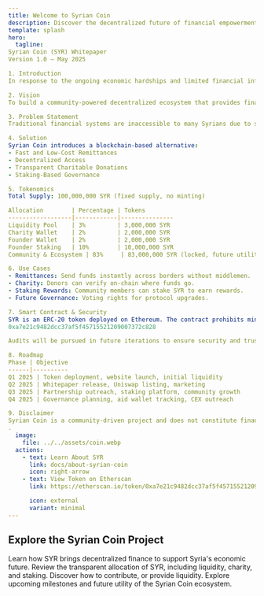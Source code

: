 ```yaml
---
title: Welcome to Syrian Coin
description: Discover the decentralized future of financial empowerment for Syria.
template: splash
hero:
  tagline: 
Syrian Coin (SYR) Whitepaper
Version 1.0 – May 2025

1. Introduction
In response to the ongoing economic hardships and limited financial infrastructure in Syria, Syrian Coin (SYR) emerges as a decentralized cryptocurrency aimed at empowering Syrians around the world. Leveraging the Ethereum blockchain, SYR facilitates transparent, secure, and censorship-resistant transactions to support financial inclusion, charitable efforts, and long-term economic rebuilding.

2. Vision
To build a community-powered decentralized ecosystem that provides financial access, fosters economic opportunity, and supports humanitarian relief for Syrians globally.

3. Problem Statement
Traditional financial systems are inaccessible to many Syrians due to sanctions, corruption, infrastructure damage, and lack of banking services. Cross-border payments are costly, slow, and heavily regulated, limiting access to aid and remittances.

4. Solution
Syrian Coin introduces a blockchain-based alternative:
- Fast and Low-Cost Remittances
- Decentralized Access
- Transparent Charitable Donations
- Staking-Based Governance

5. Tokenomics
Total Supply: 100,000,000 SYR (fixed supply, no minting)

Allocation        | Percentage | Tokens        
------------------|------------|---------------
Liquidity Pool    | 3%         | 3,000,000 SYR 
Charity Wallet    | 2%         | 2,000,000 SYR 
Founder Wallet    | 2%         | 2,000,000 SYR 
Founder Staking   | 10%        | 10,000,000 SYR 
Community & Ecosystem | 83%     | 83,000,000 SYR (locked, future utility)

6. Use Cases
- Remittances: Send funds instantly across borders without middlemen.
- Charity: Donors can verify on-chain where funds go.
- Staking Rewards: Community members can stake SYR to earn rewards.
- Future Governance: Voting rights for protocol upgrades.

7. Smart Contract & Security
SYR is an ERC-20 token deployed on Ethereum. The contract prohibits minting and includes clearly defined wallets for transparency. Contract Address:  
0xa7e21c9482dcc37af5f45715521209007372c828

Audits will be pursued in future iterations to ensure security and trust.

8. Roadmap
Phase | Objective
------|----------
Q1 2025 | Token deployment, website launch, initial liquidity
Q2 2025 | Whitepaper release, Uniswap listing, marketing
Q3 2025 | Partnership outreach, staking platform, community growth
Q4 2025 | Governance planning, aid wallet tracking, CEX outreach

9. Disclaimer
Syrian Coin is a community-driven project and does not constitute financial advice. Regulatory compliance is the responsibility of users based on their jurisdiction. Always DYOR (Do Your Own Research).
.
  image:
    file: ../../assets/coin.webp
  actions:
    - text: Learn About SYR
      link: docs/about-syrian-coin
      icon: right-arrow
    - text: View Token on Etherscan
      link: https://etherscan.io/token/0xa7e21c9482dcc37af5f45715521209007372c828

      icon: external
      variant: minimal
---
```



## Explore the Syrian Coin Project

<CardGrid stagger>
  <Card title="What is Syrian Coin?" icon="star" href="/docs/about-syrian-coin">
    Learn how SYR brings decentralized finance to support Syria's economic future.
  </Card>
  <Card title="Tokenomics" icon="book" href="/docs/tokenomics">
    Review the transparent allocation of SYR, including liquidity, charity, and staking.
  </Card>
  <Card title="Get Involved" icon="plus">
    Discover how to contribute, or provide liquidity.
  </Card>
  <Card title="Roadmap" icon="right-arrow" href="/docs/roadmap">
    Explore upcoming milestones and future utility of the Syrian Coin ecosystem.
  </Card>
</CardGrid>
